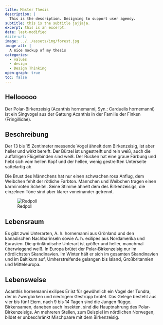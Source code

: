 ```yaml
---
title: Master Thesis
description: |
  This is the description. Designing to support user agency.
subtitle: this is the subtitle jajjaja.
excerpt: this is an excerpt.
date: last-modified
#site-url:
image: ../../assets/img/forest.jpg
image-alt: |
  A nice mockup of my thesis
categories:
  - values
  - design
  - Design Thinking
open-graph: true
toc: false
---
```


## Hellooooo
Der Polar-Birkenzeisig (Acanthis hornemanni, Syn.: Carduelis hornemanni) ist ein Singvogel aus der Gattung Acanthis in der Familie der Finken (Fringillidae).


## Beschreibung
Der 13 bis 15 Zentimeter messende Vogel ähnelt dem Birkenzeisig, ist aber heller und wirkt bereift. Der Bürzel ist ungestreift und rein weiß, auch die auffälligen Flügelbinden sind weiß. Der Rücken hat eine graue Färbung und hebt sich vom hellen Kopf und der hellen, wenig gestreiften Unterseite sattelartig ab.

Die Brust des Männchens hat nur einen schwachen rosa Anflug, dem Weibchen fehlt der rötliche Farbton. Männchen und Weibchen tragen einen karminroten Scheitel. Seine Stimme ähnelt dem des Birkenzeisigs, die einzelnen Töne sind aber klarer voneinander getrennt.

![Redpoll](../../assets/img/redpoll.jpg){fig-alt="A photo of a redpoll."}

## Lebensraum
Es gibt zwei Unterarten, A. h. hornemanni aus Grönland und den kanadischen Nachbarinseln sowie A. h. exilipes aus Nordamerika und Eurasien. Die grönländische Unterart ist größer und heller, manchmal überwiegend weiß. In Europa brütet der Polar-Birkenzeisig nur im nördlichsten Skandinavien. Im Winter hält er sich im gesamten Skandinavien und im Baltikum auf, Umherstreifende gelangen bis Island, Großbritannien und Mitteleuropa.

## Lebensweise

Acanthis hornemanni exilipes
Er ist für gewöhnlich ein Vogel der Tundra, der in Zwergbirken und niedrigem Gestrüpp brütet. Das Gelege besteht aus vier bis fünf Eiern, nach 9 bis 14 Tagen sind die Jungen flügge. Birkensamen, daneben auch Insekten, sind die Hauptnahrung des Polar-Birkenzeisigs. An mehreren Stellen, zum Beispiel im nördlichen Norwegen, bildet er unbeschränkt Mischpaare mit dem Birkenzeisig.

